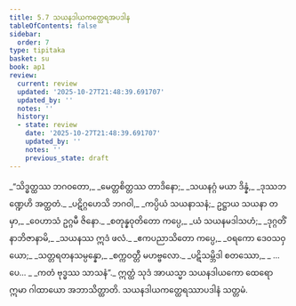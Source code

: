 ```yaml
---
title: 5.7 သယနဒါယကတ္ထေရအပဒါန
tableOfContents: false
sidebar:
  order: 7
type: tipitaka
basket: su
book: ap1
review:
  current: review
  updated: '2025-10-27T21:48:39.691707'
  updated_by: ''
  notes: ''
  history:
  - state: review
    date: '2025-10-27T21:48:39.691707'
    updated_by: ''
    notes: ''
    previous_state: draft
---
```



<ReviewStatus review={frontmatter.review} showDetails={true} />

<HypothesisAnnotation frontmatter={frontmatter} />

<DynamicBreadcrumb />

<Division number="88" book="ap1" e="ch" v="20" p="109">

<Paragraph number="1308" type="verses" book="ap1">
_“သိဒ္ဓတ္ထဿ ဘဂဝတော,_  
_မေတ္တစိတ္တဿ တာဒိနော;_  
_သယနဂ္ဂံ မယာ ဒိန္နံ,_  
_ဒုဿဘဏ္ဍေဟိ အတ္ထတံ._  

</Paragraph>

</Division>
<Division number="89" book="ap1" e="ch" v="20" p="110">

<Paragraph number="1309" type="verses" book="ap1">
_ပဋိဂ္ဂဟေသိ ဘဂဝါ,_  
_ကပ္ပိယံ သယနာသနံ;_  
ဥဋ္ဌာယ သယနာ တမှာ,_  
_ဝေဟာသံ ဥဂ္ဂမီ ဇိနော._  

</Paragraph>

</Division>
<Division number="90" book="ap1" e="ch" v="20" p="110">

<Paragraph number="1310" type="verses" book="ap1">
_စတုန္နဝုတိတော ကပ္ပေ,_  
_ယံ သယနမဒါသဟံ;_  
_ဒုဂ္ဂတိံ နာဘိဇာနာမိ,_  
_သယနဿ ဣဒံ ဖလံ._  

</Paragraph>

</Division>
<Division number="91" book="ap1" e="ch" v="20" p="110">

<Paragraph number="1311" type="verses" book="ap1">
_ဧကပညာသိတော ကပ္ပေ,_  
_ဝရကော ဒေဝသဝှယော;_  
_သတ္တရတနသမ္ပန္နော,_  
_စက္ကဝတ္တီ မဟဗ္ဗလော._  

</Paragraph>

</Division>
<Division number="92" book="ap1" e="ch" v="20" p="110">

<Paragraph number="1312" type="verses" book="ap1">
_ပဋိသမ္ဘိဒါ စတဿော,_  
_ …ပေ… _  
_ကတံ ဗုဒ္ဓဿ သာသနံ”._  

</Paragraph>

<Paragraph number="1313" book="ap1">
ဣတ္ထံ သုဒံ အာယသ္မာ သယနဒါယကော ထေရော ဣမာ ဂါထာယော အဘာသိတ္ထာတိ.

</Paragraph>
</Division>

<Paragraph number="1314" type="center" book="ap1">
သယနဒါယကတ္ထေရဿာပဒါနံ သတ္တမံ.
</Paragraph>